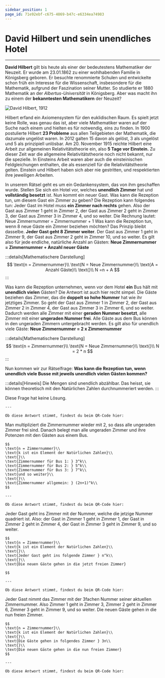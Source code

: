 ```yaml
---
sidebar_position: 1
page_id: 71e92ebf-c675-4869-b47c-e6334ea74983
---
```



# David Hilbert und sein unendliches Hotel

---

**David Hilbert** gilt bis heute als einer der bedeutestens Mathematiker der Neuzeit. Er wurde am 23.01.1862 zu einer wohlhabenden Familie in Königsberg geboren. Er besuchte renommierte Schulen und entwickelte schon früh ein Interesse für die Wissenschaft, insbesondere für die Mathematik, aufgrund der Faszination seiner Mutter. So studierte er 1880 Mathematik an der *Albertus-Universität* in Königsberg. Aber was macht ihn zu einem der **bekanntesten Mathematikern** der Neuzeit?

![David Hilbert, 1912](./images/david_hilbert.jpg)

Hilbert erfand ein Axiomensystem für den euklidischen Raum. Es spielt jetzt keine Rolle, was genau das ist, aber viele Mathematiker waren auf der Suche nach einem und hielten es für notwendig, eins zu finden.&#x20;
In 1900 postulierte Hilbert **23 Probleme** aus allen Teilgebieten der Mathematik, die dazumale ungelöst waren. In 2012 galten 15 davon als gelöst, 3 als ungelöst und 5 als prinzipiell unlösbar.
Am 20. November 1915 reichte Hilbert eine Arbeit zur allgemeinen Relativitätstheorie ein, also **5 Tage vor Einstein.** Zu dieser Zeit war die allgemeine Relativitätstheorie noch nicht bekannt, nur die spezielle. In Einsteins Arbeit waren aber auch die einsteinischen Feldgleichungen enthalten, die als essenziell für die Relativitätstheorie gelten. Einstein und Hilbert haben sich aber nie gestritten, und respektierten ihre jeweiligen Arbeiten.

In unserem Rätsel geht es um ein Gedankensystem, das von ihm geschaffen wurde. Stellen Sie sich ein Hotel vor, welches **unendlich Zimmer** hat und **vollständig besetzt** ist. Nun kommt ein neuer Gast. Was kann die Rezeption tun, um diesem Gast ein Zimmer zu geben?
Die Rezeption kann folgendes tun: Jeder Gast im Hotel muss **ein Zimmer nach rechts** gehen. Also der Gast aus Zimmer 1 geht in Zimmer 2, der Gast aus Zimmer 2 geht in Zimmer 3, der Gast aus Zimmer 3 in Zimmer 4, und so weiter. Die Rechnung lautet:&#x20;
Neue Zimmernummer = Zimmernummer + 1
Was kann die Rezeption tun, wenn 8 neue Gäste ein Zimmer beziehen möchten? Das Prinzip bleibt dasselbe. **Jeder Gast geht 8 Zimmer weiter**. Der Gast aus Zimmer 1 geht in Zimmer 9, der Gast aus Zimmer 2 geht in Zimmer 10, und so weiter.&#x20;
Es gilt also für jede endliche, natürliche Anzahl an Gästen:&#x20;
**Neue Zimmernummer = Zimmernummer + Anzahl neuer Gäste**

:::details[Mathematischere Darstellung]
$$
\text{n = Zimmernummer}\\
\text{N = Neue Zimmernummer}\\
\text{A = Anzahl Gäste}\\
\text{}\\
N =n + A
$$
:::

Was kann die Rezeption unternehmen, wenn vor dem Hotel **ein** Bus hält mit **unendlich vielen** Gästen? Die Antwort ist auch hier recht simpel. Die Gäste beziehen das Zimmer, das die **doppelt so hohe Nummer** hat wie ihr jetztiges Zimmer. So geht der Gast aus Zimmer 1 in Zimmer 2, der Gast aus Zimmer 2 in Zimmer 4, der Gast aus Zimmer 3 in Zimmer 6, und so weiter. Dadurch werden alle Zimmer mit einer **geraden Nummer besetzt**, alle Zimmer mit einer **ungeraden Nummer frei**. Alle Gäste aus dem Bus können in den ungeraden Zimmern untergebracht werden.&#x20;
Es gilt also für unendlich viele Gäste:
**Neue Zimmernummer = 2 x Zimmernummer**

:::details[Mathematischere Darstellung]
$$
\text{n = Zimmernummer}\\
\text{N = Neue Zimmernummer}\\
\text{}\\
N = 2 * n
$$
:::

Nun kommen wir zur Rätselfrage:
**Was kann die Rezeption tun, wenn unendlich viele Busse mit jeweils unendlich vielen Gästen kommen?**

:::details[Hinweis]
Die Mengen sind unendlich abzählbar. Das heisst, sie können theoretisch mit den Natürlichen Zahlen durchnummeriert werden.
:::

<AdventureOptions>
  <AdventureOption label="I" nextGuessIn="60">
    Diese Frage hat keine Lösung.

    ---

    Ob diese Antwort stimmt, findest du beim QR-Code hier:
  </AdventureOption>
  <AdventureOption label="II" nextGuessIn="60">
    Man multipliziert die Zimmernummer wieder mit 2, so dass alle ungeraden Zimmer frei sind. Danach belegt man alle ungeraden Zimmer und ihre Potenzen mit den Gästen aus einem Bus.

    $$
    \text{n = Zimmernummer}\\
    \text{k ist ein Element der Natürlichen Zahlen}\\
    \text{}\\
    \text{Zimmernummer für Bus 1: } 3^k\\
    \text{Zimmernummer für Bus 2: } 5^k\\
    \text{Zimmernummer für Bus 3: } 7^k\\
    \text{und so weiter}\\
    \text{}\\
    \text{Zimmernummer allgemein: } (2n+1)^k\\
    $$

    ---

    Ob diese Antwort stimmt, findest du beim QR-Code hier:
  </AdventureOption>
  <AdventureOption label="III" nextGuessIn="60">
    Jeder Gast geht ins Zimmer mit der Nummer, welche die jetzige Nummer quadriert ist.
    Also: der Gast in Zimmer 1 geht in Zimmer 1, der Gast in Zimmer 2 geht in Zimmer 4, der Gast in Zimmer 3 geht in Zimmer 9, und so weiter.

    $$
    \text{n = Zimmernummer}\\
    \text{k ist ein Element der Natürlichen Zahlen}\\
    \text{}\\
    \text{Jeder Gast geht ins folgende Zimmer } n^k\\
    \text{}\\
    \text{Die neuen Gäste gehen in die jetzt freien Zimmer}

    $$

    ---

    Ob diese Antwort stimmt, findest du beim QR-Code hier:
  </AdventureOption>
  <AdventureOption label="IV" nextGuessIn="60">
    Jeder Gast nimmt das Zimmer mit der 3fachen Nummer seiner aktuellen Zimmernummer. Also Zimmer 1 geht in Zimmer 3, Zimmer 2 geht in Zimmer 6, Zimmer 3 geht in Zimmer 9, und so weiter. Die neuen Gäste gehen in die nun freien Zimmer.

    $$
    \text{n = Zimmernummer}\\
    \text{k ist ein Element der Natürlichen Zahlen}\\
    \text{}\\
    \text{Die Gäste gehen in folgendes Zimmer } 3n\\
    \text{}\\
    \text{Die neuen Gäste gehen in die nun freien Zimmer}
    $$

    ---

    Ob diese Antwort stimmt, findest du beim QR-Code hier:
  </AdventureOption>
</AdventureOptions>